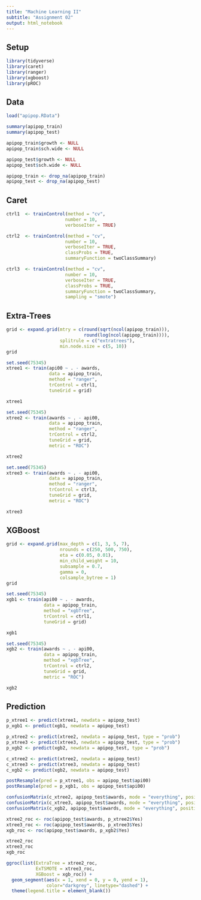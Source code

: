 ---
title: "Machine Learning II"
subtitle: "Assignment 02"
output: html_notebook
---

## Setup

```{r}
library(tidyverse)
library(caret)
library(ranger)
library(xgboost)
library(pROC)
```

## Data

```{r}
load("apipop.RData")

summary(apipop_train)
summary(apipop_test)
```

```{r}
apipop_train$growth <- NULL
apipop_train$sch.wide <- NULL

apipop_test$growth <- NULL
apipop_test$sch.wide <- NULL
```

```{r}
apipop_train <- drop_na(apipop_train)
apipop_test <- drop_na(apipop_test)
```

## Caret 

```{r}
ctrl1  <- trainControl(method = "cv",
                      number = 10,
                      verboseIter = TRUE)
```

```{r}
ctrl2  <- trainControl(method = "cv",
                      number = 10,
                      verboseIter = TRUE,
                      classProbs = TRUE,
                      summaryFunction = twoClassSummary)
```

```{r}
ctrl3  <- trainControl(method = "cv",
                      number = 10,
                      verboseIter = TRUE,
                      classProbs = TRUE,
                      summaryFunction = twoClassSummary,
                      sampling = "smote")
```

## Extra-Trees

```{r}
grid <- expand.grid(mtry = c(round(sqrt(ncol(apipop_train))),
                             round(log(ncol(apipop_train)))),
                    splitrule = c("extratrees"),
                    min.node.size = c(5, 10))
grid
```

```{r}
set.seed(75345)
xtree1 <- train(api00 ~ . - awards,
                data = apipop_train,
                method = "ranger",
                trControl = ctrl1,
                tuneGrid = grid)
```

```{r}
xtree1
```

```{r}
set.seed(75345)
xtree2 <- train(awards ~ . - api00,
                data = apipop_train,
                method = "ranger",
                trControl = ctrl2,
                tuneGrid = grid,
                metric = "ROC")
```

```{r}
xtree2
```

```{r}
set.seed(75345)
xtree3 <- train(awards ~ . - api00,
                data = apipop_train,
                method = "ranger",
                trControl = ctrl3,
                tuneGrid = grid,
                metric = "ROC")
```

```{r}
xtree3
```

## XGBoost

```{r}
grid <- expand.grid(max_depth = c(1, 3, 5, 7),
                    nrounds = c(250, 500, 750),
                    eta = c(0.05, 0.01),
                    min_child_weight = 10,
                    subsample = 0.7,
                    gamma = 0,
                    colsample_bytree = 1)
grid
```

```{r}
set.seed(75345)
xgb1 <- train(api00 ~ . - awards,
              data = apipop_train,
              method = "xgbTree",
              trControl = ctrl1,
              tuneGrid = grid)
```

```{r}
xgb1
```

```{r}
set.seed(75345)
xgb2 <- train(awards ~ . - api00,
              data = apipop_train,
              method = "xgbTree",
              trControl = ctrl2,
              tuneGrid = grid,
              metric = "ROC")
```

```{r}
xgb2
```

## Prediction 

```{r}
p_xtree1 <- predict(xtree1, newdata = apipop_test)
p_xgb1 <- predict(xgb1, newdata = apipop_test)

p_xtree2 <- predict(xtree2, newdata = apipop_test, type = "prob")
p_xtree3 <- predict(xtree3, newdata = apipop_test, type = "prob")
p_xgb2 <- predict(xgb2, newdata = apipop_test, type = "prob")

c_xtree2 <- predict(xtree2, newdata = apipop_test)
c_xtree3 <- predict(xtree3, newdata = apipop_test)
c_xgb2 <- predict(xgb2, newdata = apipop_test)
```

```{r}
postResample(pred = p_xtree1, obs = apipop_test$api00)
postResample(pred = p_xgb1, obs = apipop_test$api00)
```

```{r}
confusionMatrix(c_xtree2, apipop_test$awards, mode = "everything", positive = "Yes")
confusionMatrix(c_xtree3, apipop_test$awards, mode = "everything", positive = "Yes")
confusionMatrix(c_xgb2, apipop_test$awards, mode = "everything", positive = "Yes")
```

```{r}
xtree2_roc <- roc(apipop_test$awards, p_xtree2$Yes)
xtree3_roc <- roc(apipop_test$awards, p_xtree3$Yes)
xgb_roc <- roc(apipop_test$awards, p_xgb2$Yes)

xtree2_roc
xtree3_roc
xgb_roc
```

```{r}
ggroc(list(ExtraTree = xtree2_roc, 
           ExTSMOTE = xtree3_roc, 
           XGBoost = xgb_roc)) +
  geom_segment(aes(x = 1, xend = 0, y = 0, yend = 1), 
               color="darkgrey", linetype="dashed") +
  theme(legend.title = element_blank())
```
